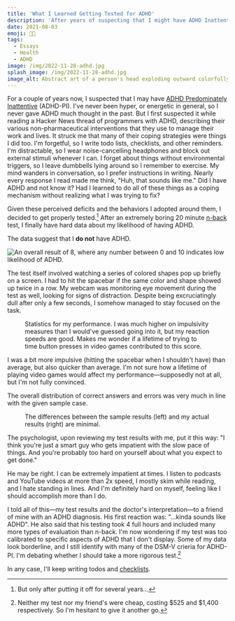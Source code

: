 ```yaml
---
title: 'What I Learned Getting Tested for ADHD'
description: 'After years of suspecting that I might have ADHD Inattentive Type, I finally got psychological testing. The results surprised me!'
date: 2021-08-03
emoji: 😵‍💫
tags:
  - Essays
  - Health
  - ADHD
image: /img/2022-11-28-adhd.jpg
splash_image: /img/2022-11-28-adhd.jpg
image_alt: Abstract art of a person's head exploding outward colorfully.
---
```



For a couple of years now, I suspected that I may have [ADHD Predominately Inattentive](https://en.wikipedia.org/wiki/Attention_deficit_hyperactivity_disorder_predominantly_inattentive) (ADHD-PI). I've never been hyper, or energetic in general, so I never gave ADHD much thought in the past. But I first suspected it while reading a Hacker News thread of programmers with ADHD, describing their various non-pharmaceutical interventions that they use to manage their work and lives. It struck me that many of their coping strategies were things I did too. I'm forgetful, so I write todo lists, checklists, and other reminders. I'm distractable, so I wear noise-cancelling headphones and block out external stimuli whenever I can. I forget about things without environmental triggers, so I leave dumbbells lying around so I remember to exercise. My mind wanders in conversation, so I prefer instructions in writing. Nearly every response I read made me think, "Huh, that sounds like me." Did I have ADHD and not know it? Had I learned to do all of these things as a coping mechanism without realizing what I was trying to fix?

Given these perceived deficits and the behaviors I adopted around them, I decided to get properly tested.[^1] After an extremely boring 20 minute [n-back](https://en.wikipedia.org/wiki/N-back) test, I finally have hard data about my likelihood of having ADHD.

The data suggest that I **do not** have ADHD.

![An overall result of 8, where any number between 0 and 10 indicates low likelihood of ADHD.](/img/2021-08-03-adhd-gauge.png)

The test itself involved watching a series of colored shapes pop up briefly on a screen. I had to hit the spacebar if the same color and shape showed up twice in a row. My webcam was monitoring eye movement during the test as well, looking for signs of distraction. Despite being excruciatingly dull after only a few seconds, I somehow managed to stay focused on the task.

<figure>
	<Picture
		src="/img/2021-08-03-adhd-test-deviations.png"
		alt="Table showing deviations from the norm. I was at the 69th percentile for MicroEventsX, whatever that means. 84th percentile for impulsivity measured by comission errors, but still within one standard deviation. 38th percentile for omission errors, 34th for reaction time, and 38th for variation in reaction time."
		title="Table showing deviations from the norm. I was at the 69th percentile for MicroEventsX, whatever that means. 84th percentile for impulsivity measured by comission errors, but still within one standard deviation. 38th percentile for omission errors, 34th for reaction time, and 38th for variation in reaction time."
		aspectRatio={1178 / 281}
		widths={[400, 800, 1200]}
		sizes="container(min-width: 1200px) 1200px, container(min-width: 800px) 800px,400px"
		formats={['png']}
	/>
	<figcaption>
		Statistics for my performance. I was much higher on impulsivity measures
		than I would've guessed going into it, but my reaction speeds are good.
		Makes me wonder if a lifetime of trying to time button presses in video
		games contributed to this score.
	</figcaption>
</figure>

I was a bit more impulsive (hitting the spacebar when I shouldn't have) than average, but also quicker than average. I'm not sure how a lifetime of playing video games would affect my performance—supposedly not at all, but I'm not fully convinced.

The overall distribution of correct answers and errors was very much in line with the given sample case.

<figure className="images__two-side-by-side">
	<Picture
		src="/img/2021-08-03-adhd-test-sample.png"
		alt="Sample Results."
		aspectRatio={1200 / 740}
		widths={[400, 800, 1200]}
		sizes="container(min-width: 1200px) 1200px, container(min-width: 800px) 800px,400px"
		formats={['png']}
		fit="contain"
	/>
	<Picture
		src="/img/2021-08-03-adhd-test-result.png"
		alt="Actual Results."
		aspectRatio={1200 / 740}
		widths={[400, 800, 1200]}
		sizes="container(min-width: 1200px) 1200px, container(min-width: 800px) 800px,400px"
		formats={['png']}
		fit="contain"
	/>
	<figcaption>
		The differences between the sample results (left) and my actual results
		(right) are minimal.
	</figcaption>
</figure>

The psychologist, upon reviewing my test results with me, put it this way: "I think you're just a smart guy who gets impatient with the slow pace of things. And you're probably too hard on yourself about what you expect to get done."

He may be right. I can be extremely impatient at times. I listen to podcasts and YouTube videos at more than 2x speed, I mostly skim while reading, and I hate standing in lines. And I'm definitely hard on myself, feeling like I should accomplish more than I do.

I told all of this—my test results and the doctor's interpretation—to a friend of mine with an ADHD diagnosis. His first reaction was: "...kinda sounds like ADHD". He also said that his testing took 4 full hours and included many more types of evaluation than n-back. I'm now wondering if my test was too calibrated to specific aspects of ADHD that I don't display. Some of my data look borderline, and I still identify with many of the DSM-V crieria for ADHD-PI. I'm debating whether I should take a more rigorous test.[^2]

In any case, I'll keep writing todos and [checklists](https://amzn.to/3ysvu74).

[^1]: But only after putting it off for several years...
[^2]: Neither my test nor my friend's were cheap, costing $525 and $1,400 respectively. So I'm hesitant to give it another go.
